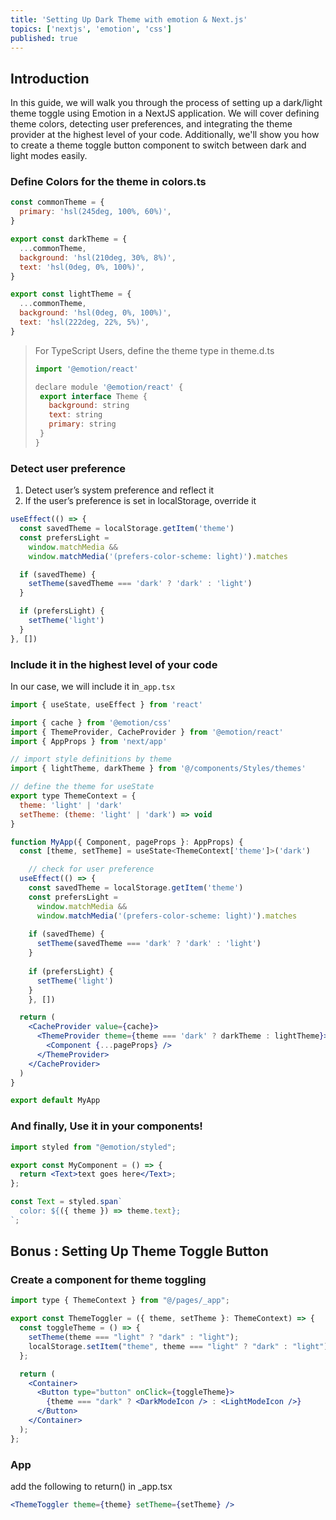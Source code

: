 ```yaml
---
title: 'Setting Up Dark Theme with emotion & Next.js'
topics: ['nextjs', 'emotion', 'css']
published: true
---
```


## Introduction

In this guide, we will walk you through the process of setting up a dark/light theme toggle using Emotion in a NextJS application. We will cover defining theme colors, detecting user preferences, and integrating the theme provider at the highest level of your code. Additionally, we'll show you how to create a theme toggle button component to switch between dark and light modes easily.

### Define Colors for the theme in colors.ts

```jsx
const commonTheme = {
  primary: 'hsl(245deg, 100%, 60%)',
}

export const darkTheme = {
  ...commonTheme,
  background: 'hsl(210deg, 30%, 8%)',
  text: 'hsl(0deg, 0%, 100%)',
}

export const lightTheme = {
  ...commonTheme,
  background: 'hsl(0deg, 0%, 100%)',
  text: 'hsl(222deg, 22%, 5%)',
}
```

> For TypeScript Users, define the theme type in theme.d.ts
>
> ```jsx
> import '@emotion/react'
>
> declare module '@emotion/react' {
>  export interface Theme {
>    background: string
>    text: string
>    primary: string
>  }
> }
>```

### Detect user preference

1. Detect user’s system preference and reflect it
2. If the user’s preference is set in localStorage, override it

```jsx
useEffect(() => {
  const savedTheme = localStorage.getItem('theme')
  const prefersLight =
    window.matchMedia &&
    window.matchMedia('(prefers-color-scheme: light)').matches

  if (savedTheme) {
    setTheme(savedTheme === 'dark' ? 'dark' : 'light')
  }

  if (prefersLight) {
    setTheme('light')
  }
}, [])
```

### Include it in the highest level of your code

In our case, we will include it in`_app.tsx`

```jsx
import { useState, useEffect } from 'react'

import { cache } from '@emotion/css'
import { ThemeProvider, CacheProvider } from '@emotion/react'
import { AppProps } from 'next/app'

// import style definitions by theme
import { lightTheme, darkTheme } from '@/components/Styles/themes'

// define the theme for useState
export type ThemeContext = {
  theme: 'light' | 'dark'
  setTheme: (theme: 'light' | 'dark') => void
}

function MyApp({ Component, pageProps }: AppProps) {
  const [theme, setTheme] = useState<ThemeContext['theme']>('dark')

	// check for user preference
  useEffect(() => {
    const savedTheme = localStorage.getItem('theme')
    const prefersLight =
      window.matchMedia &&
      window.matchMedia('(prefers-color-scheme: light)').matches
	
    if (savedTheme) {
      setTheme(savedTheme === 'dark' ? 'dark' : 'light')
    }
	
    if (prefersLight) {
      setTheme('light')
    }
	}, [])

  return (
    <CacheProvider value={cache}>
      <ThemeProvider theme={theme === 'dark' ? darkTheme : lightTheme}>
        <Component {...pageProps} />
      </ThemeProvider>
    </CacheProvider>
  )
}

export default MyApp
```

### And finally, Use it in your components!

```jsx
import styled from "@emotion/styled";

export const MyComponent = () => {
  return <Text>text goes here</Text>;
};

const Text = styled.span`
  color: ${({ theme }) => theme.text};
`;
```

## Bonus : Setting Up Theme Toggle Button

### Create a component for theme toggling

```jsx
import type { ThemeContext } from "@/pages/_app";

export const ThemeToggler = ({ theme, setTheme }: ThemeContext) => {
  const toggleTheme = () => {
    setTheme(theme === "light" ? "dark" : "light");
    localStorage.setItem("theme", theme === "light" ? "dark" : "light");
  };

  return (
    <Container>
      <Button type="button" onClick={toggleTheme}>
        {theme === "dark" ? <DarkModeIcon /> : <LightModeIcon />}
      </Button>
    </Container>
  );
};
```

### App

add the following to return() in _app.tsx

```jsx
<ThemeToggler theme={theme} setTheme={setTheme} />
```